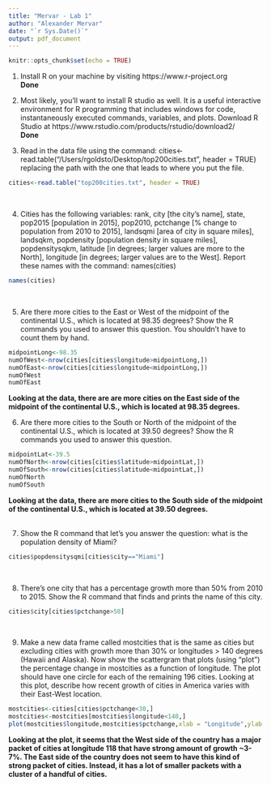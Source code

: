 ```yaml
---
title: "Mervar - Lab 1"
author: "Alexander Mervar"
date: "`r Sys.Date()`"
output: pdf_document
---
```


```r
knitr::opts_chunk$set(echo = TRUE)
```

1.	 Install R on your machine by visiting https://www.r-project.org\ \
**Done**
\

2.	Most likely, you’ll want to install R studio as well.  It is a useful interactive environment for R programming that includes windows for code, instantaneously executed commands, variables, and plots.  Download R Studio at https://www.rstudio.com/products/rstudio/download2/ \
**Done**
\

3.	Read in the data file using the command: cities<-read.table("/Users/rgoldsto/Desktop/top200cities.txt", header = TRUE) replacing the path with the one that leads to where you put the file.\
```r
cities<-read.table("top200cities.txt", header = TRUE)
```
\

4.	Cities has the following variables: rank, city [the city’s name], state, pop2015 [population in 2015], pop2010, pctchange [% change to population from 2010 to 2015], landsqmi [area of city in square miles], landsqkm, popdensity [population density in square miles], popdensitysqkm, latitude [in degrees; larger values are more to the North], longitude [in degrees; larger values are to the West].  Report these names with the command: names(cities)
```r
names(cities)
```
\

5.	Are there more cities to the East or West of the midpoint of the continental U.S., which is located at 98.35 degrees?  Show the R commands you used to answer this question.  You shouldn’t have to count them by hand.
```r
midpointLong<-98.35
numOfWest<-nrow(cities[cities$longitude>midpointLong,])
numOfEast<-nrow(cities[cities$longitude<midpointLong,])
numOfWest
numOfEast
```
**Looking at the data, there are are more cities on the East side of the midpoint of the continental U.S., which is located at 98.35 degrees.**
\

6.	Are there more cities to the South or North of the midpoint of the continental U.S., which is located at 39.50 degrees?  Show the R commands you used to answer this question.
```r
midpointLat<-39.5
numOfNorth<-nrow(cities[cities$latitude>midpointLat,])
numOfSouth<-nrow(cities[cities$latitude<midpointLat,])
numOfNorth
numOfSouth
```
**Looking at the data, there are more cities to the South side of the midpoint of the continental U.S., which is located at 39.50 degrees.** \
\

7.	Show the R command that let’s you answer the question: what is the population density of Miami?
```r
cities$popdensitysqmi[cities$city=="Miami"]
```
\

8.	There’s one city that has a percentage growth more than 50% from 2010 to 2015.  Show the R command that finds and prints the name of this city.
```r
cities$city[cities$pctchange>50]
```
\

9.	Make a new data frame called mostcities that is the same as cities but excluding cities with growth more than 30% or longitudes > 140 degrees (Hawaii and Alaska).  Now show the scattergram that plots (using “plot”) the percentage change in mostcities as a function of longitude.  The plot should have one circle for each of the remaining 196 cities.  Looking at this plot, describe how recent growth of cities in America varies with their East-West location.
```r
mostcities<-cities[cities$pctchange<30,]
mostcities<-mostcities[mostcities$longitude<140,]
plot(mostcities$longitude,mostcities$pctchange,xlab = "Longitude",ylab = "Pct Change")
```
**Looking at the plot, it seems that the West side of the country has a major packet of cities at longitude 118 that have strong amount of growth ~3-7%. The East side of the country does not seem to have this kind of strong packet of cities. Instead, it has a lot of smaller packets with a cluster of a handful of cities.**



